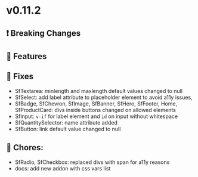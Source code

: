 
<Meta title="Releases/v0.11.x - Latest Minor/v0.11.2 - Latest/Change log" />

# v0.11.2

## ❗ Breaking Changes


## 🚀 Features


## 🐛 Fixes

- SfTextarea: minlength and maxlength default values changed to null 
- SfSelect: add label attribute to placeholder element to avoid a11y issues, 
- SfBadge, SfChevron, SfImage, SfBanner, SfHero, SfFooter, Home, SfProductCard: divs inside buttons changed on allowed elements
- SfInput: `v-if` for label element and `id` on input without whitespace 
- SfQuantitySelector: name attribute added
- SfButton: link default value changed to null

## 🧹 Chores:
- SfRadio, SfCheckbox: replaced divs with span for a11y reasons
- docs: add new addon with css vars list 
